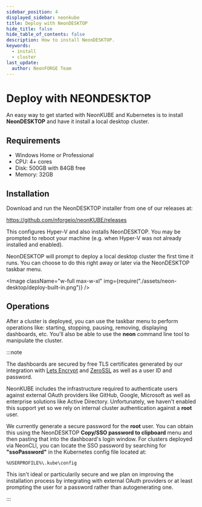 ```yaml
---
sidebar_position: 4
displayed_sidebar: neonkube
title: Deploy with NeonDESKTOP
hide_title: false
hide_table_of_contents: false
description: How to install NeonDESKTOP.
keywords:
  - install
  - cluster
last_update:
  author: NeonFORGE Team
---
```



# Deploy with NEONDESKTOP

An easy way to get started with NeonKUBE and Kubernetes is to install
**NeonDESKTOP** and have it install a local desktop cluster.

## Requirements

- Windows Home or Professional
- CPU: 4+ cores
- Disk: 500GB with 84GB free
- Memory: 32GB

## Installation

Download and run the NeonDESKTOP installer from one of our releases at:

https://github.com/nforgeio/neonKUBE/releases

This configures Hyper-V and also installs NeonDESKTOP. You may be prompted to
reboot your machine (e.g. when Hyper-V was not already installed and enabled).

NeonDESKTOP will prompt to deploy a local desktop cluster the first time it
runs. You can choose to do this right away or later via the NeonDESKTOP taskbar
menu.

<Image
  className="w-full max-w-xl"
  img={require("./assets/neon-desktop/deploy-built-in.png")}
/>

## Operations

After a cluster is deployed, you can use the taskbar menu to perform operations
like: starting, stopping, pausing, removing, displaying dashboards, etc. You'll
also be able to use the **neon** command line tool to manipulate the cluster.

:::note

The dashboards are secured by free TLS certificates generated by our integration
with [Lets Encrypt](https://letsencrypt.org/) and
[ZeroSSL](https://zerossl.com/) as well as a user ID and password.

NeonKUBE includes the infrastructure required to authenticate users against
external OAuth providers like GitHub, Google, Microsoft as well as enterprise
solutions like Active Directory. Unfortunately, we haven't enabled this support
yet so we rely on internal cluster authentication against a **root** user.

We currently generate a secure password for the **root** user. You can obtain
this using the NeonDESKTOP **Copy/SSO password to clipboard** menu and then
pasting that into the dashboard's login window. For clusters deployed via
NeonCLI, you can locate the SSO password by searching for **"ssoPassword"** in
the Kubernetes config file located at:

```
%USERPROFILE%\.kube\config
```

This isn't ideal or particularily secure and we plan on improving the
installation process by integrating with external OAuth providers or at least
prompting the user for a password rather than autogenerating one.

:::
